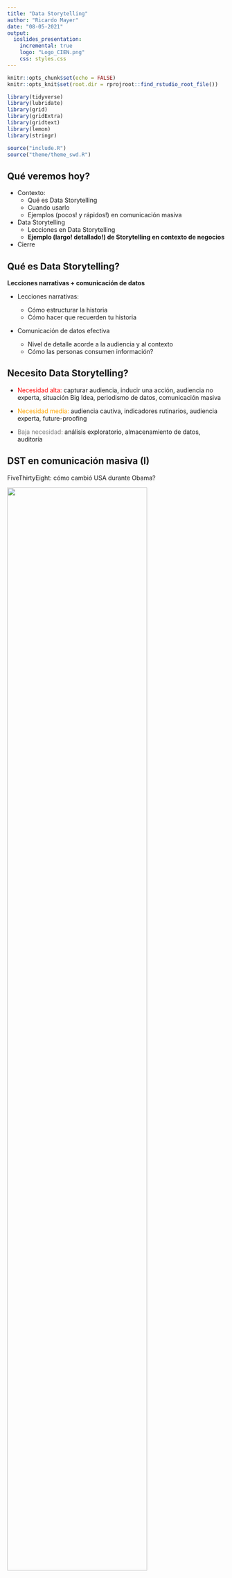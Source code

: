```yaml
---
title: "Data Storytelling"
author: "Ricardo Mayer"
date: "08-05-2021"
output: 
  ioslides_presentation:
    incremental: true
    logo: "Logo_CIEN.png"
    css: styles.css
---
```


```r
knitr::opts_chunk$set(echo = FALSE)
knitr::opts_knit$set(root.dir = rprojroot::find_rstudio_root_file())

library(tidyverse)
library(lubridate)
library(grid)
library(gridExtra)
library(gridtext)
library(lemon)
library(stringr)

source("include.R")
source("theme/theme_swd.R")


```

## Qué veremos hoy?

- Contexto:
    + Qué es Data Storytelling
    + Cuando usarlo
    + Ejemplos (pocos! y rápidos!) en comunicación masiva
    
- Data Storytelling
    + Lecciones en Data Storytelling
    + **Ejemplo (largo! detallado!) de Storytelling en contexto de negocios** 

- Cierre

## Qué es Data Storytelling?

**Lecciones narrativas + comunicación de datos**

-   Lecciones narrativas:

    -   Cómo estructurar la historia
    -   Cómo hacer que recuerden tu historia

-   Comunicación de datos efectiva

    -   Nivel de detalle acorde a la audiencia y al contexto
    -   Cómo las personas consumen información?

## Necesito Data Storytelling?

-   [Necesidad alta:]{style="color : red"} capturar audiencia, inducir una acción, audiencia no experta, situación Big Idea, periodismo de datos, comunicación masiva


-   [Necesidad media:]{style="color : orange"} audiencia cautiva, indicadores rutinarios, audiencia experta, future-proofing


-   [Baja necesidad:]{style="color : gray"} análisis exploratorio, almacenamiento de datos, auditoría


## DST en comunicación masiva (I)

FiveThirtyEight: cómo cambió USA durante Obama?

![](538_obama.png){width="80%"}

## DST en comunicación masiva (II)

ProPública: trabajo y racismo en USA

![](propublica_racism.png){width="100%"}

## Data Storytelling en negocios

-   Primera asociación es con periodismo de datos, audiencias masivas

-   Sin embargo, es muy útil en contextos de negocios

    -   audiencia con tiempo limitado

    -   audiencia debe escuchar presentaciones que no son de su especialidad

    -   interacciones dedicadas a la toma de decisiones

-   Énfasis difieren, conjunto de lecciones es similar

## Lecciones en Data Storytelling

-   Contexto: quién, qué, cómo?

-   Elementos visuales más efectivos

-   Botar cachureos

-   Concentrar y guiar la atención

-   Asegurar el mensaje

## Ejemplo: equipo de atención al cliente

-   Equipo de especialistas en Mesa de Ayuda (EMAs). Reciben y procesan órdenes ("tickets")

-   Dos miembros se fueron. Hay atrasos en el procesamiento de los tickets.

-   La gerencia tomó nota del atraso. Te llaman, como jefe de equipo, a una reunión informativa.

-   Tu objetivo: mejorar imagen de tu equipo y conseguir refuerzos.

## Primer impulso: mostrar los datos {.build}

Tickets de servicio: datos de procesados versus recibidos

```r
df_t <- read_csv(file.path("data","FIG0410-14.csv")) %>% rename(ticket_type = X1) %>%
  mutate(ticket_type = forcats::fct_rev(factor(case_when(ticket_type == "Ticket Volume Received" ~ "Received",
                                 ticket_type == "Ticket Volume Processed" ~ "Processed")))) %>%
  pivot_longer(cols = !ticket_type, names_to = "month", values_to = "tickets") %>%
  mutate(date = lubridate::ymd(paste0("2000-",match(month,month.abb),"-01"))) %>% 
  mutate(ticket_type_es = ifelse(ticket_type=="Received", "Recibidos",
                                 "Procesados"))

```

```r

pt_md <- df_t %>% ggplot(aes(x = date, y = tickets, group = ticket_type)) + 
  geom_col(aes(fill = ticket_type), position = "dodge") +  
  geom_text(
    aes(label = tickets),
    vjust = -0.45,
    position = position_dodge(width = 22),
    size = 2
    ) + 
  theme_bw() + 
  theme(legend.position = "bottom")

print(pt_md)
```

## Forma sigue a la función

Tendencia y brechas: líneas es mejor que barras.

```r

pt_li <- df_t %>% ggplot(aes(x = date, y = tickets, color = ticket_type)) + 
  geom_line() + 
  geom_point(aes(shape = ticket_type)) + 
  theme_bw() + 
  theme(legend.position = "bottom")

print(pt_li)

```

## Llama a Marie Kondo, bota cachureos

Remover líneas verticales, horizontales y marcadores de datos

```r

pt_dc <- df_t %>% ggplot(aes(x = date, y = tickets, color = ticket_type)) + 
  geom_line() + 
  theme_classic() + 
  theme(legend.position = "bottom",
        panel.grid = element_blank())  

print(pt_dc)
  
  

```

## **Anotar** es mejor que *legendar*

Leyendas suelen distraer y requieren más esfuerzo cognitivo

```r

pt_an <- df_t %>% ggplot(aes(x = date, y = tickets, color = ticket_type)) + 
  geom_line() + 
  theme_classic() + 
  theme(legend.position = "none",
        panel.grid = element_blank()) + 
  annotate(geom = "text", label = "Recibidos", 
           x = as.Date("2000-11-30"), y = 182, size = 4)  + 
  annotate(geom = "text", label = "Procesados", 
           x = as.Date("2000-11-30"), y = 145, size = 4) +
  coord_cartesian(clip = "off") 

print(pt_an)

```

## Use el color para reforzar

Colores ya asociados a Recibidos y Procesados. Mantenerlo así.

```r

pt_cc <- df_t %>% ggplot(aes(x = date, y = tickets, color = ticket_type)) + 
  geom_line() + 
  theme_classic() + 
  theme(legend.position = "none",
        panel.grid = element_blank()) + 
  annotate(geom = "text", label = "Recibidos", color="red",
           x = as.Date("2000-11-30"), y = 182, size = 4)  + 
  annotate(geom = "text", label = "Procesados", color="blue",
           x = as.Date("2000-11-30"), y = 145, size = 4) +
  coord_cartesian(clip = "off") + 
  scale_color_manual(values = c("Received" = "red",
                                "Processed" = "blue"))

print(pt_cc)

```

## Concentre la atención

```r
pt_at <-
  ggplot(df_t) + 
  geom_line(aes(x = date, y = tickets, color = ticket_type), size = 2) +
  geom_point(aes(x = date, y = tickets, color = ticket_type),
    size = 4,
    data = df_t %>% filter(date >= ymd("2000-08-01"))
             ) +
  geom_text(aes(x = date, y = tickets, color = ticket_type, 
                label = tickets), nudge_y = 19, size = 4,
            data = df_t %>% filter(date >= ymd("2000-08-01"),
                                   ticket_type == "Received")
            ) +
  geom_text(aes(x = date, y = tickets, color = ticket_type,
                label = tickets), nudge_y = -19, size = 4,
            data = df_t %>% filter(date >= ymd("2000-08-01"), 
                                   ticket_type == "Processed")
            ) +
  geom_text(aes(x = date, y = tickets, color = ticket_type,
                label = ticket_type_es), nudge_x = 5, hjust = 0,
            size = 5, data = df_t %>% filter(month == "Dec")
            ) +
  geom_vline(xintercept = ymd("2000-05-01"), color = GRAY8) +
  scale_x_date(date_labels = "%b",
               date_breaks = "1 month",
               expand = c(0, 0)) +
  scale_y_continuous(breaks = seq(0, 300, 50), limits = c(0, 300)) +
  scale_color_manual(values = c("Received" = GRAY7, "Processed" = BLUE1),
                     guide = NULL) +
  coord_cartesian(clip = "off") +
  labs(
    title = "Volumen de tickets en el tiempo",
    caption = "Fuente: Dashboard de tickets al 12/31/2020 | Se hizo un análisis detallado de tickets por persona\npara sustentar esta petición y está disponible, a petición de los interesados.",
    x = "2020",
    y = "Número de tickets"
  ) + 
  theme_minimal() + 
  theme(panel.grid.major = element_blank(),
        panel.grid.minor = element_blank(),
        axis.line = element_line(color = GRAY9),
        axis.title.y = element_text(color = GRAY8, hjust = 1),
        axis.title.x = element_text(color = GRAY8, hjust = 0),
        axis.ticks = element_line(color = GRAY9),
        axis.text = element_text(color = GRAY8, size = 12),
        plot.margin = unit(c(1,4,1,1), "cm"),
        plot.title = element_text(size = 18),
        plot.caption = element_text(color = GRAY8,
                                    hjust = 0,                                                               margin = margin(
                                      .3,0,0,0,"cm"))
                  )

print(pt_at)
```

## Entregue un contexto

```r

grob_explanation <- grobTree(richtext_grob(
  "<span style='background-color:white'><b>2 personas renunciaron en Mayo.</b> Redoblamos esfuerzos, pero el <br>volumen de Agosto dejó una brecha que aún no podemos cerrar</span>", 
  x=0.35,  y=0.95, hjust=0, gp=gpar(col = GRAY3, fontsize=11), box_gp = gpar(col = "white", fill = "white"),
  padding = margin(.4,0,0,0,"in")))

pt_af <-
  ggplot(df_t) + 
  geom_line(aes(x = date, y = tickets, color = ticket_type), size = 2) +
  geom_point(aes(x = date, y = tickets, color = ticket_type),
    size = 4,
    data = df_t %>% filter(date >= ymd("2000-08-01"))
             ) +
  geom_text(aes(x = date, y = tickets, color = ticket_type, 
                label = tickets), nudge_y = 19, size = 4,
            data = df_t %>% filter(date >= ymd("2000-08-01"),
                                   ticket_type == "Received")
            ) +
  geom_text(aes(x = date, y = tickets, color = ticket_type,
                label = tickets), nudge_y = -19, size = 4,
            data = df_t %>% filter(date >= ymd("2000-08-01"), 
                                   ticket_type == "Processed")
            ) +
  geom_text(aes(x = date, y = tickets, color = ticket_type,
                label = ticket_type_es), nudge_x = 5, hjust = 0,
            size = 5, data = df_t %>% filter(month == "Dec")
            ) +
  geom_vline(xintercept = ymd("2000-05-01"), color = GRAY8) +
  scale_x_date(date_labels = "%b",
               date_breaks = "1 month",
               expand = c(0, 0)) +
  scale_y_continuous(breaks = seq(0, 300, 50), limits = c(0, 300)) +
  scale_color_manual(values = c("Received" = GRAY7, "Processed" = BLUE1),
                     guide = NULL) +
  coord_cartesian(clip = "off") +
  labs(
    title = "Volumen de tickets en el tiempo",
    caption = "Fuente: Dashboard de tickets al 12/31/2020 | Se hizo un análisis detallado de tickets por persona\npara sustentar esta petición y está disponible, a petición de los interesados.",
    x = "2020",
    y = "Número de tickets"
  ) +
  annotation_custom(grob_explanation) + 
  theme_minimal() + 
  theme(panel.grid.major = element_blank(),
        panel.grid.minor = element_blank(),
        axis.line = element_line(color = GRAY9),
        axis.title.y = element_text(color = GRAY8, hjust = 1),
        axis.title.x = element_text(color = GRAY8, hjust = 0),
        axis.ticks = element_line(color = GRAY9),
        axis.text = element_text(color = GRAY8, size = 12),
        plot.margin = unit(c(1,4,1,1), "cm"),
        plot.title = element_text(size = 14),
        plot.caption = element_text(color = GRAY8,
                                    hjust = 0,                                                               margin = margin(
                                      .3,0,0,0,"cm"))
                  )

print(pt_af)

```

## Quiere algo? Pídalo!

```r
library(patchwork)

pt_af + 
  plot_annotation(
    title = "Por favor aprobar contratación de dos nuevos EMAs",
    subtitle = "para recuperar los que se fueron el año pasado.",
    theme = theme(plot.title = element_text(size = 20, 
                                            face = "bold"),
                  plot.subtitle = element_text(size = 10,
                                            color = GRAY8)) 
  )
```

## Herramientas/Aprendizaje

-   Estas lecciones **no** dependen de la herramienta escogida

-   Dicho eso, necesita aprender al menos una :-)

-   **Ven a aprender Data Storytelling con nosotros!**

    -   Datos + Herramientas + Historias

-   Este webinar: **todo** hecho desde `R`

    -   Gráficos: ggplot2
    -   Presentación: ioslides + RMarkdown

-   Código y presentación disponible aquí: https://github.com/ricardomayerb/webinar-data-st-viz

## Créditos

-   Ejemplo original de Cole Nussbaumer Knaflic, en Storytelling with Data.

-   Código R creado a partir del código de Adam Ribaudo

<!-- ## Lecciones del Data Storytelling -->

<!--   + Facilitar identificación y retención: contexto, conflicto y resolución. Mencionar humanos. -->

<!--   + Facilitar la comprensión: elegir elemento que más fácil de comprender. Anotaciones >> leyendas.  -->

<!--   + Concentrar la atención: eliminar distracciones, inconsistencias y  exceso de información. -->

<!--   + Guiar la atención: destacar lo que deben entender mejor. Apagar el resto. -->



## Gracias!!

- Bueno, eso es todo :-)

- Preguntas?


